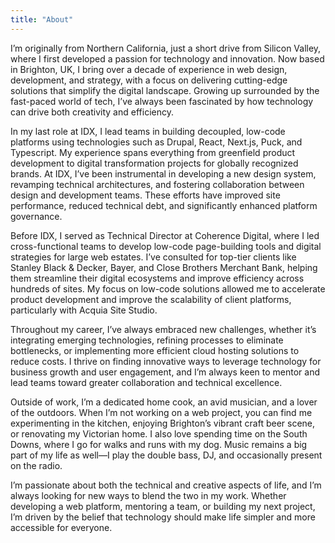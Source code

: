 ```yaml
---
title: "About"
---
```


I’m originally from Northern California, just a short drive from Silicon Valley, where I first developed a passion for technology and innovation. Now based in Brighton, UK, I bring over a decade of experience in web design, development, and strategy, with a focus on delivering cutting-edge solutions that simplify the digital landscape. Growing up surrounded by the fast-paced world of tech, I’ve always been fascinated by how technology can drive both creativity and efficiency.

In my last role at IDX, I lead teams in building decoupled, low-code platforms using technologies such as Drupal, React, Next.js, Puck, and Typescript. My experience spans everything from greenfield product development to digital transformation projects for globally recognized brands. At IDX, I’ve been instrumental in developing a new design system, revamping technical architectures, and fostering collaboration between design and development teams. These efforts have improved site performance, reduced technical debt, and significantly enhanced platform governance.

Before IDX, I served as Technical Director at Coherence Digital, where I led cross-functional teams to develop low-code page-building tools and digital strategies for large web estates. I’ve consulted for top-tier clients like Stanley Black & Decker, Bayer, and Close Brothers Merchant Bank, helping them streamline their digital ecosystems and improve efficiency across hundreds of sites. My focus on low-code solutions allowed me to accelerate product development and improve the scalability of client platforms, particularly with Acquia Site Studio.

Throughout my career, I’ve always embraced new challenges, whether it’s integrating emerging technologies, refining processes to eliminate bottlenecks, or implementing more efficient cloud hosting solutions to reduce costs. I thrive on finding innovative ways to leverage technology for business growth and user engagement, and I’m always keen to mentor and lead teams toward greater collaboration and technical excellence.

Outside of work, I’m a dedicated home cook, an avid musician, and a lover of the outdoors. When I’m not working on a web project, you can find me experimenting in the kitchen, enjoying Brighton’s vibrant craft beer scene, or renovating my Victorian home. I also love spending time on the South Downs, where I go for walks and runs with my dog. Music remains a big part of my life as well—I play the double bass, DJ, and occasionally present on the radio.

I’m passionate about both the technical and creative aspects of life, and I’m always looking for new ways to blend the two in my work. Whether developing a web platform, mentoring a team, or building my next project, I’m driven by the belief that technology should make life simpler and more accessible for everyone.
